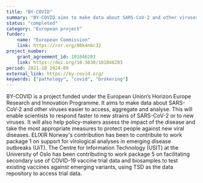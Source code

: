 ```yaml
---
title: "BY-COVID"
summary: "BY-COVID aims to make data about SARS-CoV-2 and other viruses easier to access, aggregate and analyse"
status: "completed"
category: "European project"
funder:
    name: "European Commission"
    link: https://ror.org/00k4n6c32
project_number:
    grant_agreement_id: 101046203
    link: https://doi.org/10.3030/101046203
period: 2021-10 2024-09
external_link: https://by-covid.org/
keywords: ["pathology", "covid", "brokering"]
---
```

BY-COVID is a project funded under the European Union’s Horizon Europe Research and Innovation Programme. 
It aims to make data about SARS-CoV-2 and other viruses easier to access, aggregate and analyse. 
This will enable scientists to respond faster to new strains of SARS-CoV-2 or to new viruses. 
It will also help policy-makers assess the impact of the disease and take the most appropriate measures to protect people against new viral diseases.
ELIXIR Norway's contribution has been to contribute to work package 1 on support for virological analyses in emerging disease outbreaks (UiT). The Centre for Information Technology (USIT) at the University of Oslo has been contributing to work package 5 on facilitating secondary use of COVID-19 vaccine trial data and biosamples to test existing vaccines against emerging variants, using TSD as the data repository to access trial data.


